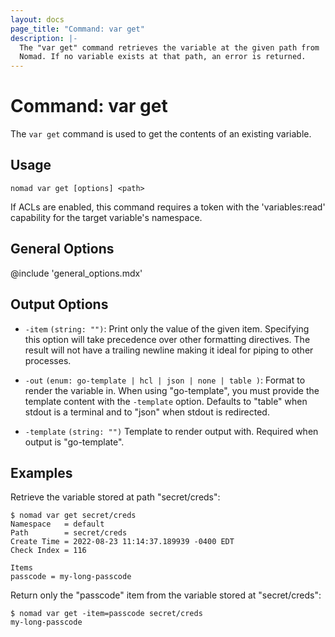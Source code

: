 ```yaml
---
layout: docs
page_title: "Command: var get"
description: |-
  The "var get" command retrieves the variable at the given path from
  Nomad. If no variable exists at that path, an error is returned.
---
```


# Command: var get

The `var get` command is used to get the contents of an existing variable.

## Usage

```plaintext
nomad var get [options] <path>
```

If ACLs are enabled, this command requires a token with the 'variables:read'
capability for the target variable's namespace.

## General Options

@include 'general_options.mdx'

## Output Options

- `-item` `(string: "")`: Print only the value of the given item. Specifying
   this option will take precedence over other formatting directives. The result
   will not have a trailing newline making it ideal for piping to other
   processes.

- `-out` `(enum: go-template | hcl | json | none | table )`: Format to render the
  variable in. When using "go-template", you must provide the template content
  with the `-template` option. Defaults to "table" when stdout is a terminal and
  to "json" when stdout is redirected.

- `-template` `(string: "")` Template to render output with. Required when
  output is "go-template".

## Examples

Retrieve the variable stored at path "secret/creds":

```shell-session
$ nomad var get secret/creds
Namespace   = default
Path        = secret/creds
Create Time = 2022-08-23 11:14:37.189939 -0400 EDT
Check Index = 116

Items
passcode = my-long-passcode
```

Return only the "passcode" item from the variable stored at "secret/creds":

```shell-session
$ nomad var get -item=passcode secret/creds
my-long-passcode
```
